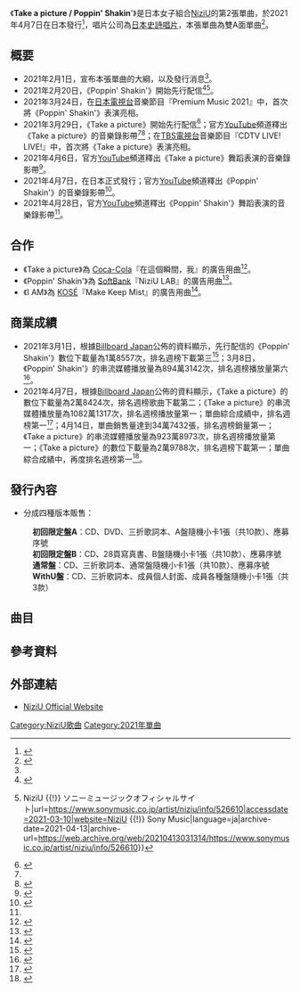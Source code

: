 {{Infobox single
| Name = Take a picture / Poppin' Shakin'
| Artist = [[NiziU|NiziU]]
| Album = 
| A-side = 
| B-side = I AM
| Released = {{flagicon|JPN}} 2021年4月7日
| Format = [[CD|CD]]、[[數位音樂下載|數位音樂下載]]
| Recorded = 2021年
| Last single = [[Step_and_a_step|Step and a step]]<br />（2020年）
| This single = '''Take a picture / Poppin' Shakin' '''<br />（2021年）
| Next single = [[Super_Summer|Super Summer]]<br />（2021年）
| Certification = * 白金唱片（[[日本唱片協會|日本唱片協會]]）<ref>{{Cite web| url = https://prtimes.jp/main/html/rd/p/000000386.000010908.html| title = 〈4月度GD認定〉櫻坂46、SEVENTEENのシングルがダブル・プラチナ認定| publisher = PR TIMES| accessdate = 2021-05-14| language = ja| archive-date = 2021-05-14| archive-url = https://web.archive.org/web/20210514185311/https://prtimes.jp/main/html/rd/p/000000386.000010908.html}}</ref>
| Chart position = * 週榜第1名（[[Oricon|Oricon]]）<ref>{{Cite news|url=https://www.oricon.co.jp/rank/js/w/2021-04-19/|work=ORICON NEWS|publisher=|language=ja|script-title=ja:週間 シングルランキング 2021年4月19日付|access-date=2021-04-13|archive-date=2021-04-18|archive-url=https://web.archive.org/web/20210418161519/https://www.oricon.co.jp/rank/js/w/2021-04-19/}}</ref> 
* 週榜第1名（[[日本公告牌|Billboard Japan Hot 100]]）<ref>{{Cite news|url=http://www.billboard-japan.com/charts/detail?a=hot100&year=2021&month=04&day=12|work=Billboard Japan|publisher=|language=ja|script-title=ja:Billboard Japan Hot 100 Charts 2021/4/7 付け|access-date=2021-04-13|archive-date=2021-04-08|archive-url=https://archive.today/20210408193709/http://www.billboard-japan.com/charts/detail?a=hot100&year=2021&month=04&day=12}}</ref>
| Producer = [[朴軫永|J.Y Park"The Asiansoul"]]
| Writer = [[朴軫永|J.Y Park"The Asiansoul"]]
| Length = 12分52秒
| Genre = [[日語流行音樂|J-POP]] 、[[舞曲|Dance]]
| Label = [[日本史詩唱片|Epic Records Japan]]
| Misc = {{External music video|Type=single|{{YouTube|OlHb1qH-zS4|《Take a picture》}}<br>{{YouTube|mgYnKfgx6tI|《Poppin' Shakin'》}}}}
| Cover = NiziU - Take a picture／Poppin' Shakin'.jpg
| Caption = 初回限定盤B封面
}}

《'''Take a picture / Poppin' Shakin''''》是日本女子組合[[NiziU|NiziU]]的第2張單曲，於2021年4月7日在日本發行<ref name="#1">{{Cite tweet|user=NiziU__official|number=1356014450147348481|title=NiziU 2nd Single『Take a picture／Poppin’ Shakin’』2021.4.7 Release|date=2021-02-01|accessdate=2021-02-01}}</ref>，唱片公司為[[日本史詩唱片|日本史詩唱片]]，本張單曲為雙A面單曲<ref>{{Cite web|title=2nd Single『Take a picture／Poppin' Shakin'』4月7日(水)リリース決定！！|url=https://niziu.com/s/n123/page/news?ima=0313&info_type=single&info_id=526294&info_page=1&info_now=0|website=NiziU Official Website|date=2021-01-01|accessdate=2021-02-01|archive-date=2021-02-09|archive-url=https://web.archive.org/web/20210209101613/https://niziu.com/s/n123/page/news?ima=0313&info_type=single&info_id=526294&info_page=1&info_now=0}}</ref>。

== 概要 ==

* 2021年2月1日，宣布本張單曲的大綱，以及發行消息<ref name="#1"/>。
* 2021年2月20日，《Poppin' Shakin'》開始先行配信<ref>{{Cite web|title=NiziU、「Poppin’ Shakin’」が先行配信スタート 音楽配信サイトで1位獲得（BARKS）|url=https://news.yahoo.co.jp/articles/3ae35ff8e8360450e7d9e9357e6e37055ddffdbf|accessdate=2021-03-30|website=Yahoo!ニュース|language=ja|archive-date=2021-04-13|archive-url=https://web.archive.org/web/20210413042340/https://news.yahoo.co.jp/articles/3ae35ff8e8360450e7d9e9357e6e37055ddffdbf}}</ref><ref>{{Cite web|title=2月20日(土)、ソフトバンク「NiziU LAB」CMソング「Poppin' Shakin'」先行配信が緊急決定！！ さらに、“オンラインNiziUメンバー個別ミート＆グリート” が当たる「Poppin' Shakin'」配信記念LINE MUSIC再生回数キャンペーン開催も同時決定！！ {{!}} NiziU {{!}} ソニーミュージックオフィシャルサイト|url=https://www.sonymusic.co.jp/artist/niziu/info/526610|accessdate=2021-03-10|website=NiziU {{!}} Sony Music|language=ja|archive-date=2021-04-13|archive-url=https://web.archive.org/web/20210413031314/https://www.sonymusic.co.jp/artist/niziu/info/526610}}</ref>。
*2021年3月24日，在[[日本電視台|日本電視台]]音樂節目『Premium Music 2021』中，首次將《Poppin' Shakin'》表演亮相。
*2021年3月29日，《Take a picture》開始先行配信<ref name=":0">{{Cite web|title=NiziU「Takeapicture」のMV公開 新たな“ナンバーダンス”に注目|url=https://www.oricon.co.jp/news/2188750/full/|accessdate=2021-03-30|website=ORICON NEWS|archive-date=2021-04-13|archive-url=https://web.archive.org/web/20210413061155/https://www.oricon.co.jp/news/2188750/full/}}</ref>；官方[[YouTube|YouTube]]頻道釋出《Take a picture》的音樂錄影帶<ref name=":0" /><ref>{{YouTube|OlHb1qH-zS4|NiziU(니쥬) 2nd Single 『Take a picture』 MV}}</ref>；在[[TBS電視台|TBS電視台]]音樂節目『CDTV LIVE! LIVE!』中，首次將《Take a picture》表演亮相。
*2021年4月6日，官方[[YouTube|YouTube]]頻道釋出《Take a picture》舞蹈表演的音樂錄影帶<ref name="#2">{{Citation|title=NiziU 2nd Single『Take a picture』 Dance Performance Video|url=https://www.youtube.com/watch?v=F_d8CyDSAAk|accessdate=|language=|archive-date=2022-02-12|archive-url=https://web.archive.org/web/20220212190638/https://www.youtube.com/watch?v=F_d8CyDSAAk}}</ref>。
* 2021年4月7日，在日本正式發行；官方[[YouTube|YouTube]]頻道釋出《Poppin' Shakin'》的音樂錄影帶<ref>{{YouTube|mgYnKfgx6tI|NiziU(니쥬) 2nd Single 『Poppin’ Shakin’』 MV}}</ref>。
* 2021年4月28日，官方[[YouTube|YouTube]]頻道釋出《Poppin' Shakin'》舞蹈表演的音樂錄影帶<ref name="#2"/>。

== 合作 ==

* 《Take a picture》為 [[可口可樂|Coca-Cola]]『在這個瞬間，我』的廣告用曲<ref>{{Cite news|url=https://natalie.mu/music/news/411117|title=NiziU「コカ・コーラ」新CMに登場、CMソングは新曲「Take a picture」|newspaper=音楽ナタリー|publisher=ナターシャ|date=2021-01-01|accessdate=2021-01-03|language=ja|archive-date=2022-04-02|archive-url=https://web.archive.org/web/20220402154731/https://natalie.mu/music/news/411117}}</ref>。
* 《Poppin' Shakin'》為 [[軟銀|SoftBank]]『NiziU LAB』的廣告用曲<ref>{{Cite news|url=https://www.nikkansports.com/entertainment/news/202101310000610.html|title=ＮｉｚｉＵ４・７新曲発売　ソフトバンクＣＭに起用|newspaper=日刊スポーツ|date=2021-02-01|accessdate=2021-02-01|language=ja|archive-date=2021-02-15|archive-url=https://web.archive.org/web/20210215040759/https://www.nikkansports.com/entertainment/news/202101310000610.html}}</ref>。
* 《I AM》為 [[高絲|KOSÉ]]『Make Keep Mist』的廣告用曲<ref>{{Cite web|title=NiziU、新曲「I AM」CMタイアップ曲に決定（MusicVoice）|url=https://news.yahoo.co.jp/articles/44c2cf0e16ad865dd20f675761f8da1a437c0a90|accessdate=2021-03-30|website=Yahoo!ニュース|language=ja|archive-date=2021-04-15|archive-url=https://web.archive.org/web/20210415042523/https://news.yahoo.co.jp/articles/44c2cf0e16ad865dd20f675761f8da1a437c0a90}}</ref>。

== 商業成績 ==

* 2021年3月1日，根據[[日本公告牌|Billboard Japan]]公佈的資料顯示，先行配信的《Poppin' Shakin'》數位下載量為1萬8557次，排名週榜下載第三<ref>{{Cite web|title=【ビルボード】星野源「創造」DLソング初登場1位、NiziU/あいみょん/からあげ姉妹がトップ10入り|url=https://www.billboard-japan.com/d_news/detail/97358/2|accessdate=2021-07-13|date=2021-02-24|work=Billboard JAPAN|language=ja|archive-date=2022-04-28|archive-url=https://web.archive.org/web/20220428135435/https://www.billboard-japan.com/d_news/detail/97358/2}}</ref>；3月8日，《Poppin' Shakin'》的串流媒體播放量為894萬3142次，排名週榜播放量第六<ref name="b20210303">{{Cite web|title=【ビルボード】優里「ドライフラワー」がストリーミング6連覇　Awesome City Club「勿忘」初トップ3入り|url=https://www.billboard-japan.com/d_news/detail/97610/2|accessdate=2021-07-13|date=2021-03-03|work=Billboard JAPAN|language=ja|archive-date=2021-07-14|archive-url=https://web.archive.org/web/20210714134736/https://www.billboard-japan.com/d_news/detail/97610/2}}</ref>。
*2021年4月7日，根據[[日本公告牌|Billboard Japan]]公佈的資料顯示，《Take a picture》的數位下載量為2萬8424次，排名週榜歌曲下載第二；《Take a picture》的串流媒體播放量為1082萬1317次，排名週榜播放量第一；單曲綜合成績中，排名週榜第一<ref name="b20210407">{{Cite web|title=【ビルボード】NiziU「Take a picture」ストリーミングと動画再生1位で初登場総合首位、BTS「Film out」解禁わずか3日で総合2位に|url=https://www.billboard-japan.com/d_news/detail/98778/2|accessdate=2021-07-13|date=2021-04-07|work=Billboard JAPAN|language=ja|archive-date=2021-07-16|archive-url=https://web.archive.org/web/20210716214604/https://www.billboard-japan.com/d_news/detail/98778/2}}</ref>；4月14日，單曲銷售量達到34萬7432張，排名週榜銷量第一；《Take a picture》的串流媒體播放量為923萬8973次，排名週榜播放量第一；《Take a picture》的數位下載量為2萬9788次，排名週榜下載第一；單曲綜合成績中，再度排名週榜第一<ref name="b20210414">{{Cite web|title=【ビルボード】NiziU「Take a picture」347,432枚を売り上げ4冠で2週連続総合首位　「Poppin' Shakin'」も総合7位にアップ|url=https://www.billboard-japan.com/d_news/detail/98991/2|accessdate=2021-07-13|date=2021-04-14|work=Billboard JAPAN|language=ja|archive-date=2021-07-14|archive-url=https://web.archive.org/web/20210714134732/https://www.billboard-japan.com/d_news/detail/98991/2}}</ref>。

== 發行內容 ==

* 分成四種版本販售：
: '''初回限定盤A'''：CD、DVD、三折歌詞本、A盤隨機小卡1張（共10款）、應募序號
: '''初回限定盤B'''：CD、28頁寫真書、B盤隨機小卡1張（共10款）、應募序號
: '''通常盤'''：CD、三折歌詞本、通常盤隨機小卡1張（共10款）、應募序號
: '''WithU盤'''：CD、三折歌詞本、成員個人封面、成員各種盤隨機小卡1張（共3款）

==曲目==

{{Track listing
| headline        = CD（初回限定盤A）
| total_length    = 

| title1       = Take a picture
| lyrics1      = {{ubl|[[朴軫永|J.Y. Park "The Asiansoul"]]|Sim Eunjee|Tim Tan|Ciara Muscat,|Mayu Wakisaka}}
| music1       = {{ubl|J.Y. Park "The Asiansoul"|Trippy|Sim Eunjee|Tim Tan|Ciara Muscat}}
| arranger1    = {{ubl|Trippy}}
| length1      = 3:01

| title2       = Poppin' Shakin'
| lyrics2      = Safari Natsukawa 
| music2       = {{ubl|Woo Min Lee "collapsedone"|Ollipop|Hayley Aitken}}
| arranger2    = Woo Min Lee "collapsedone" 
| length2      = 3:16

| title3       = I AM
| lyrics3      = KENTZ 
| music3       = {{ubl|KENTZ|Junya Maesako|Yui Mugino}}
| arranger3    = KENTZ
| length3      = 3:36

| title4       = Poppin' Shakin' -Instrumental-
| lyrics4      = 
| music4       = {{ubl|Woo Min Lee "collapsedone"|Ollipop|Hayley Aitken}}
| arranger4    = Woo Min Lee "collapsedone" 
| length4      = 3:16
}}

{{Track listing
| headline        = CD（初回限定盤B）
| total_length    = 

| title1       = Take a picture
| lyrics1      = {{ubl|J.Y. Park "The Asiansoul"|Sim Eunjee|Tim Tan|Ciara Muscat,|Mayu Wakisaka}}
| music1       = {{ubl|J.Y. Park "The Asiansoul"|Trippy|Sim Eunjee|Tim Tan|Ciara Muscat}}
| arranger1    = {{ubl|Trippy}}
| length1      = 3:01

| title2       = Poppin' Shakin'
| lyrics2      = Safari Natsukawa 
| music2       = {{ubl|Woo Min Lee "collapsedone"|Ollipop|Hayley Aitken}}
| arranger2    = Woo Min Lee "collapsedone" 
| length2      = 3:16

| title3       = I AM
| lyrics3      = KENTZ 
| music3       = {{ubl|KENTZ|Junya Maesako|Yui Mugino}}
| arranger3    = KENTZ
| length3      = 3:36

| title4       =  I AM -Instrumental-
| lyrics4      = 
| music4       = {{ubl|KENTZ|Junya Maesako|Yui Mugino}}
| arranger4    = KENTZ
| length4      = 3:36
}}

{{Track listing
| headline        = CD（通常盤）
| total_length    = 

| title1       = Take a picture
| lyrics1      = {{ubl|J.Y. Park "The Asiansoul"|Sim Eunjee|Tim Tan|Ciara Muscat,|Mayu Wakisaka}}
| music1       = {{ubl|J.Y. Park "The Asiansoul"|Trippy|Sim Eunjee|Tim Tan|Ciara Muscat}}
| arranger1    = {{ubl|Trippy}}
| length1      = 3:01

| title2       = Poppin' Shakin'
| lyrics2      = Safari Natsukawa 
| music2       = {{ubl|Woo Min Lee "collapsedone"|Ollipop|Hayley Aitken}}
| arranger2    = Woo Min Lee "collapsedone" 
| length2      = 3:16

| title3       = I AM
| lyrics3      = KENTZ 
| music3       = {{ubl|KENTZ|Junya Maesako|Yui Mugino}}
| arranger3    = KENTZ
| length3      = 3:36

| title4    = Take a picture -Instrumental-
| lyrics4   =
| music4    = {{ubl|J.Y. Park "The Asiansoul"|Trippy|Sim Eunjee|Tim Tan|Ciara Muscat}}
| arranger4 = Trippy
| length4   = 3:01
}}

{{Track listing
| headline        = CD（WithU盤）
| total_length    = 

| title1       = Take a picture
| lyrics1      = {{ubl|J.Y. Park "The Asiansoul"|Sim Eunjee|Tim Tan|Ciara Muscat,|Mayu Wakisaka}}
| music1       = {{ubl|J.Y. Park "The Asiansoul"|Trippy|Sim Eunjee|Tim Tan|Ciara Muscat}}
| arranger1    = {{ubl|Trippy}}
| length1      = 3:01

| title2       = Poppin' Shakin'
| lyrics2      = Safari Natsukawa 
| music2       = {{ubl|Woo Min Lee "collapsedone"|Ollipop|Hayley Aitken}}
| arranger2    = Woo Min Lee "collapsedone" 
| length2      = 3:16

| title3       = I AM
| lyrics3      = KENTZ 
| music3       = {{ubl|KENTZ|Junya Maesako|Yui Mugino}}
| arranger3    = KENTZ
| length3      = 3:36
}}

{{tracklist
| headline        = DVD（初回限定盤A）
| collapsed       = yes
| title1          = 「Take a picture / Poppin' Shakin'」
| note1           =Jacket Shooting Making Movie 
| length1         = 
}}

== 參考資料 ==
{{Reflist|2}}

== 外部連結 ==
* [https://niziu.com/s/n123/?ima=0724 NiziU Official Website] {{Wayback|url=https://niziu.com/s/n123/?ima=0724 |date=20211105015653 }}

{{NiziU}}
{{Oricon單曲週榜冠軍 (2021年)|2021年4月19日}}
{{Oricon單曲下載週榜冠軍 (2021年)|2021年4月19日}}
{{Oricon單曲串流週榜冠軍 (2021年)|2021年4月12日、4月26日}}
{{Oricon單曲合算週榜冠軍 (2021年)|2021年4月12日－4月19日}}
{{Billboard JAPAN Hot 100 週榜冠軍 (2021年)|2021年4月12日－4月19日}}
{{Billboard JAPAN Top Singles Sales 週榜冠軍 (2021年)|2021年4月19日}}
{{Billboard JAPAN Download Songs 週榜冠軍 (2021年)|2021年4月19日}}
[[Category:NiziU歌曲|Category:NiziU歌曲]]
[[Category:2021年單曲|Category:2021年單曲]]